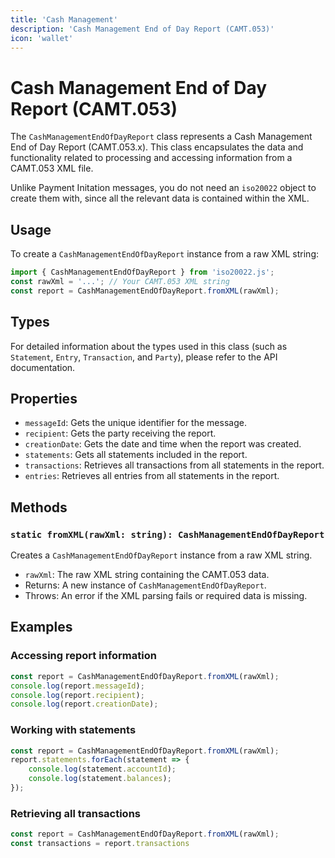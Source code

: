 ```yaml
---
title: 'Cash Management'
description: 'Cash Management End of Day Report (CAMT.053)'
icon: 'wallet'
---
```


# Cash Management End of Day Report (CAMT.053)

The `CashManagementEndOfDayReport` class represents a Cash Management End of Day Report (CAMT.053.x). This class encapsulates the data and functionality related to processing and accessing information from a CAMT.053 XML file.

Unlike Payment Initation messages, you do not need an `iso20022` object to create them with, since all the relevant data is contained within the XML.

## Usage

To create a `CashManagementEndOfDayReport` instance from a raw XML string:


```typescript
import { CashManagementEndOfDayReport } from 'iso20022.js';
const rawXml = '...'; // Your CAMT.053 XML string
const report = CashManagementEndOfDayReport.fromXML(rawXml);
```

## Types

For detailed information about the types used in this class (such as `Statement`, `Entry`, `Transaction`, and `Party`), please refer to the API documentation.


## Properties

- `messageId`: Gets the unique identifier for the message.
- `recipient`: Gets the party receiving the report.
- `creationDate`: Gets the date and time when the report was created.
- `statements`: Gets all statements included in the report.
- `transactions`: Retrieves all transactions from all statements in the report.
- `entries`: Retrieves all entries from all statements in the report.

## Methods

### `static fromXML(rawXml: string): CashManagementEndOfDayReport`

Creates a `CashManagementEndOfDayReport` instance from a raw XML string.

- `rawXml`: The raw XML string containing the CAMT.053 data.
- Returns: A new instance of `CashManagementEndOfDayReport`.
- Throws: An error if the XML parsing fails or required data is missing.

## Examples

### Accessing report information

```typescript
const report = CashManagementEndOfDayReport.fromXML(rawXml);
console.log(report.messageId);
console.log(report.recipient);
console.log(report.creationDate);
```


### Working with statements

```typescript
const report = CashManagementEndOfDayReport.fromXML(rawXml);
report.statements.forEach(statement => {
    console.log(statement.accountId);
    console.log(statement.balances);
});
```


### Retrieving all transactions

```typescript
const report = CashManagementEndOfDayReport.fromXML(rawXml);
const transactions = report.transactions
```
